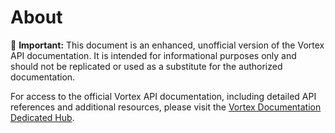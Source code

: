 # About

🚧 **Important:** This document is an enhanced, unofficial version of the Vortex API documentation. It is intended for informational purposes only and should not be replicated or used as a substitute for the authorized documentation.

For access to the official Vortex API documentation, including detailed API references and additional resources, please visit the [Vortex Documentation Dedicated Hub](https://developer.vortex.cloud/reference/getting-started-2).